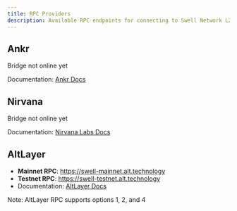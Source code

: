 ```yaml
---
title: RPC Providers
description: Available RPC endpoints for connecting to Swell Network L2
---
```


## Ankr
Bridge not online yet

Documentation: [Ankr Docs](https://www.ankr.com/docs/)

## Nirvana
Bridge not online yet

Documentation: [Nirvana Labs Docs](https://docs.nirvanalabs.io/)

## AltLayer
- **Mainnet RPC**: https://swell-mainnet.alt.technology
- **Testnet RPC**: https://swell-testnet.alt.technology
- Documentation: [AltLayer Docs](https://docs.altlayer.io/altlayer-documentation)

Note: AltLayer RPC supports options 1, 2, and 4 